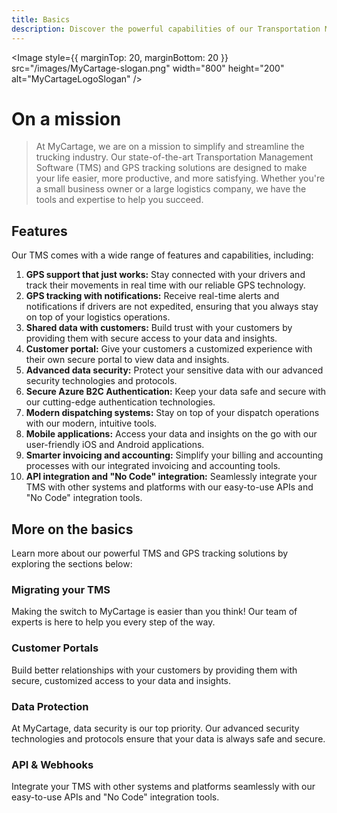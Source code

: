 ```yaml
---
title: Basics
description: Discover the powerful capabilities of our Transportation Management Software and GPS tracking solutions.
---
```


<Image
  style={{ marginTop: 20, marginBottom: 20 }}
  src="/images/MyCartage-slogan.png"
  width="800"
  height="200"
  alt="MyCartageLogoSlogan"
/>

# On a mission

> At MyCartage, we are on a mission to simplify and streamline the trucking industry. Our state-of-the-art Transportation Management Software (TMS) and GPS tracking solutions are designed to make your life easier, more productive, and more satisfying. Whether you're a small business owner or a large logistics company, we have the tools and expertise to help you succeed.

## Features

Our TMS comes with a wide range of features and capabilities, including:

1. **GPS support that just works:** Stay connected with your drivers and track their movements in real time with our reliable GPS technology.
2. **GPS tracking with notifications:** Receive real-time alerts and notifications if drivers are not expedited, ensuring that you always stay on top of your logistics operations.
3. **Shared data with customers:** Build trust with your customers by providing them with secure access to your data and insights.
4. **Customer portal:** Give your customers a customized experience with their own secure portal to view data and insights.
5. **Advanced data security:** Protect your sensitive data with our advanced security technologies and protocols.
6. **Secure Azure B2C Authentication:** Keep your data safe and secure with our cutting-edge authentication technologies.
7. **Modern dispatching systems:** Stay on top of your dispatch operations with our modern, intuitive tools.
8. **Mobile applications:** Access your data and insights on the go with our user-friendly iOS and Android applications.
9. **Smarter invoicing and accounting:** Simplify your billing and accounting processes with our integrated invoicing and accounting tools.
10. **API integration and "No Code" integration:** Seamlessly integrate your TMS with other systems and platforms with our easy-to-use APIs and "No Code" integration tools.

## More on the basics

Learn more about our powerful TMS and GPS tracking solutions by exploring the sections below:

<div className="grid gap-4 mt-6">

<Card href="/docs/documentation/migrating-your-tms">

### Migrating your TMS

Making the switch to MyCartage is easier than you think! Our team of experts is here to help you every step of the way.

</Card>

<Card href="/docs/documentation/customer-portals">

### Customer Portals

Build better relationships with your customers by providing them with secure, customized access to your data and insights.

</Card>

<Card href="/docs/documentation/data-protection">

### Data Protection

At MyCartage, data security is our top priority. Our advanced security technologies and protocols ensure that your data is always safe and secure.

</Card>

<Card href="/docs/documentation/api-and-webhooks">

### API & Webhooks

Integrate your TMS with other systems and platforms seamlessly with our easy-to-use APIs and "No Code" integration tools.

</Card>

</div>
